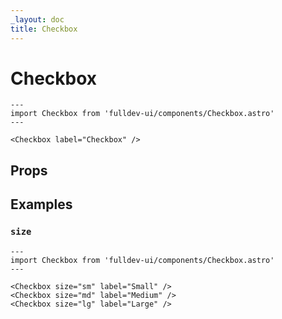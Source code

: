 ```yaml
---
_layout: doc
title: Checkbox
---
```


# Checkbox


```astro live
---
import Checkbox from 'fulldev-ui/components/Checkbox.astro'
---

<Checkbox label="Checkbox" />
```

## Props

<PropsTable />

## Examples

### `size`

```astro live
---
import Checkbox from 'fulldev-ui/components/Checkbox.astro'
---

<Checkbox size="sm" label="Small" />
<Checkbox size="md" label="Medium" />
<Checkbox size="lg" label="Large" />
```
